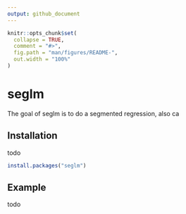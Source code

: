 ```yaml
---
output: github_document
---
```


<!-- README.md is generated from README.Rmd. Please edit that file -->

```r
knitr::opts_chunk$set(
  collapse = TRUE,
  comment = "#>",
  fig.path = "man/figures/README-",
  out.width = "100%"
)
```
# seglm

The goal of seglm is to do a segmented regression, also ca

## Installation

todo

``` r
install.packages("seglm")
```

## Example

todo
